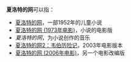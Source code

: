 '''夏洛特的网'''可以指：
* [[夏洛特的网|夏洛特的网]]，一部1952年的儿童小说
* [[夏洛特的网_(1973年电影)|夏洛特的网 (1973年电影)]]，小说的电影版
* ''夏洛特的网''，为小说创作的音乐
* [[夏洛特的网2：韦伯历险记|夏洛特的网2：韦伯历险记]]，2003年电影版本
* [[夏洛特的网_(2006年电影)|夏洛特的网 (2006年电影)]]，另一个电影改编版

{{disambig|CAT=五字作品消歧義}}